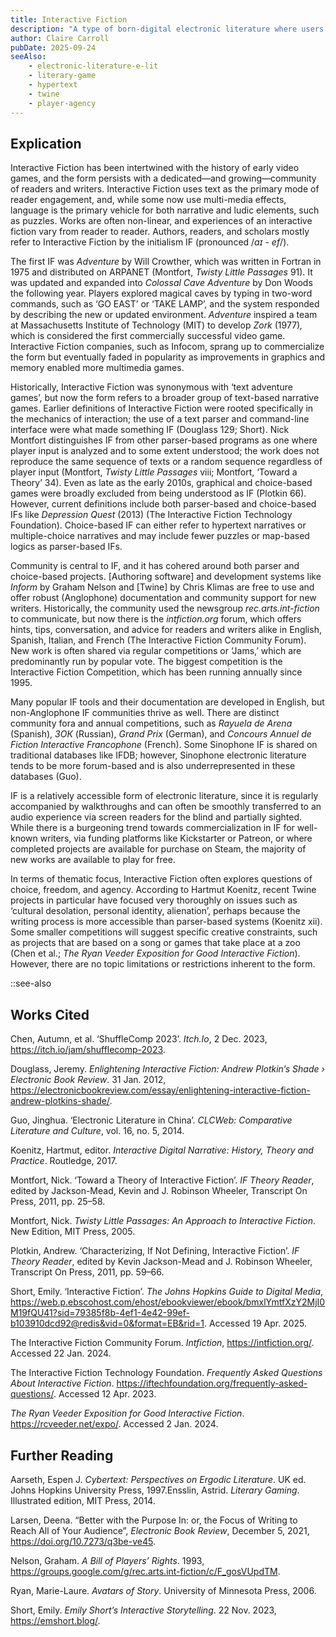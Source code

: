 ```yaml
---
title: Interactive Fiction
description: "A type of born-digital electronic literature where users navigate narrative and ludic elements by inputting textual commands or making choices"
author: Claire Carroll
pubDate: 2025-09-24
seeAlso:
    - electronic-literature-e-lit
    - literary-game
    - hypertext
    - twine
    - player-agency
---
```

## Explication

Interactive Fiction has been intertwined with the history of early video games, and the form persists with a dedicated—and growing—community of readers and writers. Interactive Fiction uses text as the primary mode of reader engagement, and, while some now use multi-media effects, language is the primary vehicle for both narrative and ludic elements, such as puzzles. Works are often non-linear, and experiences of an interactive fiction vary from reader to reader. Authors, readers, and scholars mostly refer to Interactive Fiction by the initialism IF (pronounced /_aɪ - ef_/).

The first IF was _Adventure_ by Will Crowther, which was written in Fortran in 1975 and distributed on ARPANET (Montfort, _Twisty Little Passages_ 91). It was updated and expanded into _Colossal Cave Adventure_ by Don Woods the following year. Players explored magical caves by typing in two-word commands, such as ‘GO EAST’ or ‘TAKE LAMP’, and the system responded by describing the new or updated environment. _Adventure_ inspired a team at Massachusetts Institute of Technology (MIT) to develop _Zork_ (1977)_,_ which is considered the first commercially successful video game. Interactive Fiction companies, such as Infocom, sprang up to commercialize the form but eventually faded in popularity as improvements in graphics and memory enabled more multimedia games.

Historically, Interactive Fiction was synonymous with ‘text adventure games’, but now the form refers to a broader group of text-based narrative games. Earlier definitions of Interactive Fiction were rooted specifically in the mechanics of interaction; the use of a text parser and command-line interface were what made something IF (Douglass 129; Short). Nick Montfort distinguishes IF from other parser-based programs as one where player input is analyzed and to some extent understood; the work does not reproduce the same sequence of texts or a random sequence regardless of player input (Montfort, _Twisty Little Passages_ viii; Montfort, ‘Toward a Theory’ 34). Even as late as the early 2010s, graphical and choice-based games were broadly excluded from being understood as IF (Plotkin 66). However, current definitions include both parser-based and choice-based IFs like _Depression Quest_ (2013) (The Interactive Fiction Technology Foundation). Choice-based IF can either refer to hypertext narratives or multiple-choice narratives and may include fewer puzzles or map-based logics as parser-based IFs.

Community is central to IF, and it has cohered around both parser and choice-based projects. \[Authoring software\] and development systems like _Inform_ by Graham Nelson and \[Twine\] by Chris Klimas are free to use and offer robust (Anglophone) documentation and community support for new writers. Historically, the community used the newsgroup _rec.arts.int-fiction_ to communicate, but now there is the _intfiction.org_ forum, which offers hints, tips, conversation, and advice for readers and writers alike in English, Spanish, Italian, and French (The Interactive Fiction Community Forum). New work is often shared via regular competitions or ‘Jams,’ which are predominantly run by popular vote. The biggest competition is the Interactive Fiction Competition, which has been running annually since 1995.

Many popular IF tools and their documentation are developed in English, but non-Anglophone IF communities thrive as well. There are distinct community fora and annual competitions, such as _Rayuela de Arena_ (Spanish), _ЗОК_ (Russian), _Grand Prix_ (German), and _Concours Annuel de Fiction Interactive Francophone_ (French). Some Sinophone IF is shared on traditional databases like IFDB; however, Sinophone electronic literature tends to be more forum-based and is also underrepresented in these databases (Guo).

IF is a relatively accessible form of electronic literature, since it is regularly accompanied by walkthroughs and can often be smoothly transferred to an audio experience via screen readers for the blind and partially sighted. While there is a burgeoning trend towards commercialization in IF for well-known writers, via funding platforms like Kickstarter or Patreon, or where completed projects are available for purchase on Steam, the majority of new works are available to play for free.

In terms of thematic focus, Interactive Fiction often explores questions of choice, freedom, and agency. According to Hartmut Koenitz, recent Twine projects in particular have focused very thoroughly on issues such as ‘cultural desolation, personal identity, alienation’, perhaps because the writing process is more accessible than parser-based systems (Koenitz xii). Some smaller competitions will suggest specific creative constraints, such as projects that are based on a song or games that take place at a zoo (Chen et al.; _The Ryan Veeder Exposition for Good Interactive Fiction_). However, there are no topic limitations or restrictions inherent to the form.

::see-also

## Works Cited

Chen, Autumn, et al. ‘ShuffleComp 2023’. _Itch.Io_, 2 Dec. 2023, https://itch.io/jam/shufflecomp-2023.

Douglass, Jeremy. _Enlightening Interactive Fiction: Andrew Plotkin’s Shade › Electronic Book Review_. 31 Jan. 2012, https://electronicbookreview.com/essay/enlightening-interactive-fiction-andrew-plotkins-shade/.

Guo, Jinghua. ‘Electronic Literature in China’. _CLCWeb: Comparative Literature and Culture_, vol. 16, no. 5, 2014.

Koenitz, Hartmut, editor. _Interactive Digital Narrative: History, Theory and Practice_. Routledge, 2017.

Montfort, Nick. ‘Toward a Theory of Interactive Fiction’. _IF Theory Reader_, edited by Jackson-Mead, Kevin and J. Robinson Wheeler, Transcript On Press, 2011, pp. 25–58.

Montfort, Nick. _Twisty Little Passages: An Approach to Interactive Fiction_. New Edition, MIT Press, 2005.

Plotkin, Andrew. ‘Characterizing, If Not Defining, Interactive Fiction’. _IF Theory Reader_, edited by Kevin Jackson-Mead and J. Robinson Wheeler, Transcript On Press, 2011, pp. 59–66.

Short, Emily. ‘Interactive Fiction’. _The Johns Hopkins Guide to Digital Media_, https://web.p.ebscohost.com/ehost/ebookviewer/ebook/bmxlYmtfXzY2MjI0M19fQU41?sid=79385f8b-4ef1-4e42-99ef-b103910dcd92@redis&vid=0&format=EB&rid=1. Accessed 19 Apr. 2025.

The Interactive Fiction Community Forum. _Intfiction_, https://intfiction.org/. Accessed 22 Jan. 2024.

The Interactive Fiction Technology Foundation. _Frequently Asked Questions About Interactive Fiction_. https://iftechfoundation.org/frequently-asked-questions/. Accessed 12 Apr. 2023.

_The Ryan Veeder Exposition for Good Interactive Fiction_. https://rcveeder.net/expo/. Accessed 2 Jan. 2024.

## Further Reading

Aarseth, Espen J. _Cybertext: Perspectives on Ergodic Literature_. UK ed. Johns Hopkins University Press, 1997.Ensslin, Astrid. _Literary Gaming_. Illustrated edition, MIT Press, 2014.

Larsen, Deena. “Better with the Purpose In: or, the Focus of Writing to Reach All of Your Audience”, _Electronic Book Review_, December 5, 2021, https://doi.org/10.7273/q3be-ve45.

Nelson, Graham. _A Bill of Players’ Rights_. 1993, https://groups.google.com/g/rec.arts.int-fiction/c/F_gosVUpdTM.

Ryan, Marie-Laure. _Avatars of Story_. University of Minnesota Press, 2006.

Short, Emily. _Emily Short’s Interactive Storytelling_. 22 Nov. 2023, https://emshort.blog/.